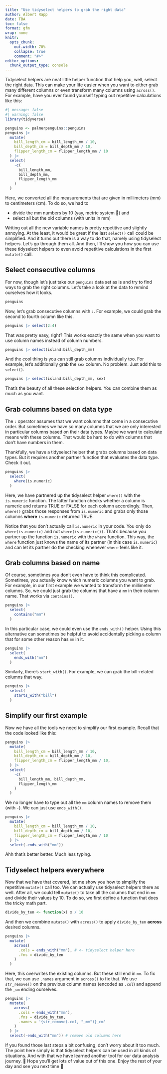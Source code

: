 ```yaml
---
title: "Use tidyselect helpers to grab the right data"
author: Albert Rapp
date: TBA
toc: false
format: gfm
wrap: none
knitr:
  opts_chunk:
    out.width: 70%
    collapse: true
    comment: "#>"
editor_options: 
  chunk_output_type: console
---
```


<!-- Not sure how to connect this to R4ROU work -->

Tidyselect helpers are neat little helper function that help you, well, select the right data.
This can make your life easier when you want to either grab many different columns or even transform many columns using `across()`.
For example, have you ever found yourself typing out repetitive calculations like this:

```r
#| message: false
#| warning: false
library(tidyverse)

penguins <- palmerpenguins::penguins
penguins |>
  mutate(
    bill_length_cm = bill_length_mm / 10,
    bill_depth_cm = bill_depth_mm / 10,
    flipper_length_cm = flipper_length_mm / 10
  ) |>
  select(
    -c(
      bill_length_mm, 
      bill_depth_mm,
      flipper_length_mm
    )
  )
```

Here, we converted all the measurements that are given in millimeters (mm) to centimeters (cm).
To do so, we had to

- divide the mm numbers by 10 (yay, metric system 🥳) and
- select all but the old columns (with units in mm)

Writing out all the new variable names is pretty repetitive and slightly annoying.
At the least, it would be great if the last `select()` call could be simplified.
And it turns out there is a way to do that, namely using tidyselect helpers.
Let's go through them all.
And then, I'll show you how you can use these tidyselect helpers to even avoid repetitive calculations in the first `mutate()` call.

## Select consecutive columns

For now, though let's just take our `penguins` data set as is and try to find ways to grab the right columns.
Let's take a look at the data to remind ourselves how it looks.

```r
penguins
```

Now, let's grab consecutive columns with `:`.
For example, we could grab the second to fourth column like this.

```r
penguins |> select(2:4)
```

That was pretty easy, right?
This works exactly the same when you want to use column names instead of column numbers.

```r
penguins |> select(island:bill_depth_mm)
```

And the cool thing is you can still grab columns individually too.
For example, let's additionally grab the `sex` column.
No problem.
Just add this to `select()`.

```r
penguins |> select(island:bill_depth_mm, sex)
```

That's the beauty of all these selection helpers.
You can combine them as much as you want.

## Grab columns based on data type

The `:` operator assumes that we want columns that come in a consecutive order.
But sometimes we have so many columns that we are only interested in particular columns based on their data types.
Maybe we want to calculate means with these columns.
That would be hard to do with columns that don't have numbers in them.

Thankfully, we have a tidyselect helper that grabs columns based on data types.
But it requires another partner function that evaluates the data type.
Check it out.

```r
penguins |>
  select(
    where(is.numeric)
  )
```

Here, we have partnered up the tidyselect helper `where()` with the `is.numeric` function.
The latter function checks whether a column is numeric and returns TRUE or FALSE for each column accordingly.
Then, `where()` grabs those responses from `is.numeric` and grabs only those columns **where** `is.numeric` returned TRUE.

Notice that you don't actually call `is.numeric` in your code.
You only do `where(is.numeric)` and not `where(is.numeric())`.
That's because you partner up the function `is.numeric` with the `where` function.
This way, the `where` function just knows the name of its partner (in this case `is.numeric`) and can let its partner do the checking whenever `where` feels like it.

## Grab columns based on name

Of course, sometimes you don't even have to think this complicated.
Sometimes, you actually know which numeric columns you want to grab.
For example, in our first example we wanted to transform the millimeter columns.
So, we could just grab the columns that have a `mm` in their column name.
That works via `contains()`.

```r
penguins |>
  select(
    contains("mm")
  )
```

In this particular case, we could even use the `ends_with()` helper.
Using this alternative can sometimes be helpful to avoid accidentally picking a column that for some other reason has `mm` in it.

```r
penguins |>
  select(
    ends_with("mm")
  )
```

Similarly, there's `start_with()`.
For example, we can grab the bill-related columns that way.

```r
penguins |>
  select(
    starts_with("bill")
  )
```

## Simplify our first example

Now we have all the tools we need to simplify our first example.
Recall that the code looked like this:

```r
penguins |>
  mutate(
    bill_length_cm = bill_length_mm / 10,
    bill_depth_cm = bill_depth_mm / 10,
    flipper_length_cm = flipper_length_mm / 10,
  ) |>
  select(
    -c(
      bill_length_mm, bill_depth_mm,
      flipper_length_mm
    )
  )
```

We no longer have to type out all the `mm` column names to remove them (with `-`).
We can just use `ends_with()`.

```r
penguins |>
  mutate(
    bill_length_cm = bill_length_mm / 10,
    bill_depth_cm = bill_depth_mm / 10,
    flipper_length_cm = flipper_length_mm / 10
  ) |>
  select(-ends_with("mm"))
```

Ahh that's better better.
Much less typing.

## Tidyselect helpers everywhere

Now that we have that covered, let me show you how to simplify the repetitive `mutate()` call too.
We can actually use tidyselect helpers there as well.
After all, we could tell `mutate()` to take all the columns that end in `mm` and divide their values by 10.
To do so, we first define a function that does the tricky math part.

```r
divide_by_ten <- function(x) x / 10
```

And then we combine `mutate()` with `across()` to apply `divide_by_ten` **across** desired columns.

```r
penguins |>
  mutate(
    across(
      .cols = ends_with("mm"), # <- tidyselect helper here
      .fns = divide_by_ten
    )
  )
```

Here, this overwrites the existing columns.
But these still end in `mm`.
To fix that, we can use `.names` argument in `across()` to fix that.
We use `str_remove()` on the previous column names (encoded as `.col`) and append the `_cm` ending ourselves.

```r
penguins |>
  mutate(
    across(
      .cols = ends_with("mm"),
      .fns = divide_by_ten,
      .names = '{str_remove(.col, "_mm")}_cm'
    )
  ) |>
  select(-ends_with("mm")) # remove old columns here
```

If you found those last steps a bit confusing, don't worry about it too much.
The point here simply is that tidyselect helpers can be used in all kinds of situations.
And with that we have learned another tool for our data analysis journey. 🎉
Hope you'll get lots of value out of this one.
Enjoy the rest of your day and see you next time 👋
